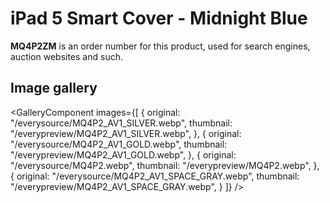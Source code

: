 
# iPad 5 Smart Cover - Midnight Blue

<Callout type='info' emoji='👉🏻'>**MQ4P2ZM** is an order number for this product, used for search engines, auction websites and such.</Callout>

## Image gallery

<GalleryComponent
    images={[
      {
        original: "/everysource/MQ4P2_AV1_SILVER.webp",
        thumbnail: "/everypreview/MQ4P2_AV1_SILVER.webp",
      },
      {
        original: "/everysource/MQ4P2_AV1_GOLD.webp",
        thumbnail: "/everypreview/MQ4P2_AV1_GOLD.webp",
      },
      {
        original: "/everysource/MQ4P2.webp",
        thumbnail: "/everypreview/MQ4P2.webp",
      },
      {
        original: "/everysource/MQ4P2_AV1_SPACE_GRAY.webp",
        thumbnail: "/everypreview/MQ4P2_AV1_SPACE_GRAY.webp",
      }
    ]}
  />
